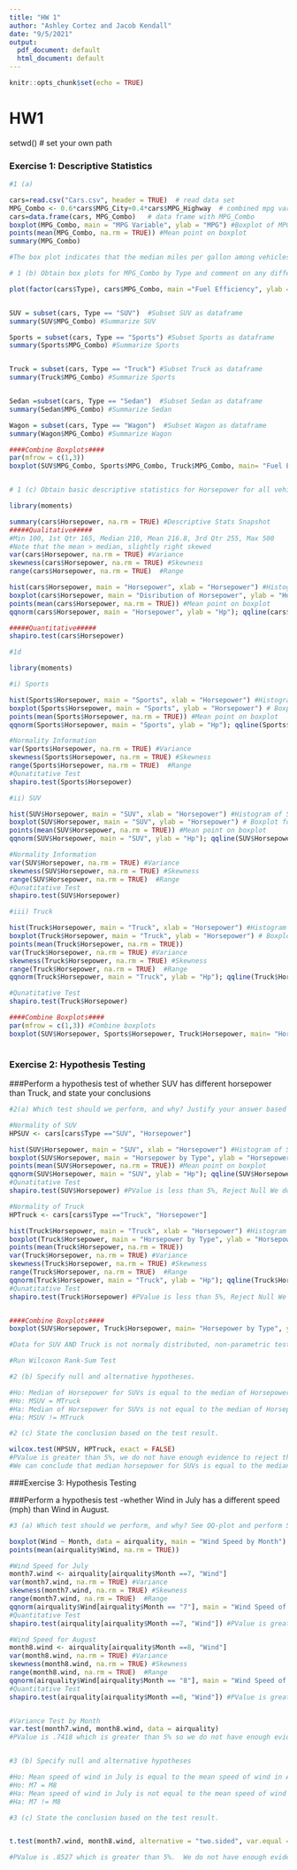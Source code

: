 ```yaml
---
title: "HW 1"
author: "Ashley Cortez and Jacob Kendall"
date: "9/5/2021"
output:
  pdf_document: default
  html_document: default
---
```


```r
knitr::opts_chunk$set(echo = TRUE)
```

# HW1
setwd() # set your own path


### Exercise 1: Descriptive Statistics 

```r
#1 (a)

cars=read.csv("Cars.csv", header = TRUE)  # read data set 
MPG_Combo <- 0.6*cars$MPG_City+0.4*cars$MPG_Highway  # combined mpg variable 
cars=data.frame(cars, MPG_Combo)   # data frame with MPG_Combo 
boxplot(MPG_Combo, main = "MPG Variable", ylab = "MPG") #Boxplot of MPG_Combo
points(mean(MPG_Combo, na.rm = TRUE)) #Mean point on boxplot
summary(MPG_Combo)

#The box plot indicates that the median miles per gallon among vehicles is 22 mpg. The mean of 22.54 is slightly higher than the median of 22.00. Therefore, the data is skewed to the right, which may indicate several outliers with miles per gallon significantly above and below the median, and the data is not normally distributed.  
```


```r
# 1 (b) Obtain box plots for MPG_Combo by Type and comment on any differences you notice between the different vehicle types combined fuel efficiency. 

plot(factor(cars$Type), cars$MPG_Combo, main ="Fuel Efficiency", ylab = "MPG", xlab = "Vehicle Type") #Box plots for MPG_Combo by Type


SUV = subset(cars, Type == "SUV")  #Subset SUV as dataframe
summary(SUV$MPG_Combo) #Summarize SUV 

Sports = subset(cars, Type == "Sports") #Subset Sports as dataframe
summary(Sports$MPG_Combo) #Summarize Sports


Truck = subset(cars, Type == "Truck") #Subset Truck as dataframe
summary(Truck$MPG_Combo) #Summarize Sports


Sedan =subset(cars, Type == "Sedan")  #Subset Sedan as dataframe
summary(Sedan$MPG_Combo) #Summarize Sedan

Wagon = subset(cars, Type == "Wagon")  #Subset Wagon as dataframe
summary(Wagon$MPG_Combo) #Summarize Wagon

####Combine Boxplots####
par(mfrow = c(1,3))
boxplot(SUV$MPG_Combo, Sports$MPG_Combo, Truck$MPG_Combo, main= "Fuel Efficiancy", ylab = "MPG", xlab = "Vehvicle Type", horizontal = TRUE)



```



```r
# 1 (c) Obtain basic descriptive statistics for Horsepower for all vehicles. Comment on any general features and statistics of the data. Use visual and quantitative methods to comment on whether an assumption of Normality would be reasonable for Horsepower variable. 

library(moments)

summary(cars$Horsepower, na.rm = TRUE) #Descriptive Stats Snapshot
#####Qualitative#####
#Min 100, 1st Qtr 165, Median 210, Mean 216.8, 3rd Qtr 255, Max 500
#Note that the mean > median, slightly right skewed
var(cars$Horsepower, na.rm = TRUE) #Variance
skewness(cars$Horsepower, na.rm = TRUE) #Skewness
range(cars$Horsepower, na.rm = TRUE)  #Range

hist(cars$Horsepower, main = "Horsepower", xlab = "Horsepower") #Histogram of Horsepower
boxplot(cars$Horsepower, main = "Disribution of Horsepower", ylab = "Horsepower") #Boxplot of Horsepowr
points(mean(cars$Horsepower, na.rm = TRUE)) #Mean point on boxplot
qqnorm(cars$Horsepower, main = "Horsepower", ylab = "Hp"); qqline(cars$Horsepower, col = 2) #Normality Plot

#####Quantitative#####
shapiro.test(cars$Horsepower)

```


```r
#1d

library(moments)

#i) Sports

hist(Sports$Horsepower, main = "Sports", xlab = "Horsepower") #Histogram of Sports
boxplot(Sports$Horsepower, main = "Sports", ylab = "Horsepower") # Boxplot for Sports
points(mean(Sports$Horsepower, na.rm = TRUE)) #Mean point on boxplot
qqnorm(Sports$Horsepower, main = "Sports", ylab = "Hp"); qqline(Sports$Horsepower, col = 2) #Normality Plot

#Normality Information
var(Sports$Horsepower, na.rm = TRUE) #Variance
skewness(Sports$Horsepower, na.rm = TRUE) #Skewness
range(Sports$Horsepower, na.rm = TRUE)  #Range
#Qunatitative Test
shapiro.test(Sports$Horsepower)

#ii) SUV

hist(SUV$Horsepower, main = "SUV", xlab = "Horsepower") #Histogram of SUV
boxplot(SUV$Horsepower, main = "SUV", ylab = "Horsepower") # Boxplot for SUV
points(mean(SUV$Horsepower, na.rm = TRUE)) #Mean point on boxplot
qqnorm(SUV$Horsepower, main = "SUV", ylab = "Hp"); qqline(SUV$Horsepower, col = 2) #Normality Plot

#Normality Information
var(SUV$Horsepower, na.rm = TRUE) #Variance
skewness(SUV$Horsepower, na.rm = TRUE) #Skewness
range(SUV$Horsepower, na.rm = TRUE)  #Range
#Qunatitative Test
shapiro.test(SUV$Horsepower)

#iii) Truck

hist(Truck$Horsepower, main = "Truck", xlab = "Horsepower") #Histogram of Truck
boxplot(Truck$Horsepower, main = "Truck", ylab = "Horsepower") # Boxplot for Truck
points(mean(Truck$Horsepower, na.rm = TRUE)) 
var(Truck$Horsepower, na.rm = TRUE) #Variance
skewness(Truck$Horsepower, na.rm = TRUE) #Skewness
range(Truck$Horsepower, na.rm = TRUE)  #Range
qqnorm(Truck$Horsepower, main = "Truck", ylab = "Hp"); qqline(Truck$Horsepower, col = 2) #Normality Plot

#Qunatitative Test
shapiro.test(Truck$Horsepower)

####Combine Boxplots####
par(mfrow = c(1,3)) #Combine boxplots
boxplot(SUV$Horsepower, Sports$Horsepower, Truck$Horsepower, main= "Horsepower", ylab = "HP", xlab = "Vehicle Type", horizontal = FALSE)#Boxplots for HP and Vehicle Type



```


### Exercise 2: Hypothesis Testing 
###Perform a hypothesis test of whether SUV has different horsepower than Truck, and state your conclusions 

```r
#2(a) Which test should we perform, and why? Justify your answer based on findings on Exercise 1 (d). 

#Normality of SUV
HPSUV <- cars[cars$Type =="SUV", "Horsepower"]

hist(SUV$Horsepower, main = "SUV", xlab = "Horsepower") #Histogram of SUV
boxplot(SUV$Horsepower, main = "Horsepower by Type", ylab = "Horsepower", xlab = "SUV") # Boxplot for SUV
points(mean(SUV$Horsepower, na.rm = TRUE)) #Mean point on boxplot
qqnorm(SUV$Horsepower, main = "SUV", ylab = "Hp"); qqline(SUV$Horsepower, col = 2) #Normality Plot
#Qunatitative Test
shapiro.test(SUV$Horsepower) #PValue is less than 5%, Reject Null We do not have evidence that Data is not normally distributed

#Normality of Truck
HPTruck <- cars[cars$Type =="Truck", "Horsepower"]

hist(Truck$Horsepower, main = "Truck", xlab = "Horsepower") #Histogram of Truck
boxplot(Truck$Horsepower, main = "Horsepower by Type", ylab = "Horsepower", xlab = "Truck") # Boxplot for Truck
points(mean(Truck$Horsepower, na.rm = TRUE)) 
var(Truck$Horsepower, na.rm = TRUE) #Variance
skewness(Truck$Horsepower, na.rm = TRUE) #Skewness
range(Truck$Horsepower, na.rm = TRUE)  #Range
qqnorm(Truck$Horsepower, main = "Truck", ylab = "Hp"); qqline(Truck$Horsepower, col = 2) #Normality Plot
#Qunatitative Test
shapiro.test(Truck$Horsepower) #PValue is less than 5%, Reject Null We do not have evidence that Data is not normally distributed


####Combine Boxplots####
boxplot(SUV$Horsepower, Truck$Horsepower, main= "Horsepower by Type", ylab = "HP", xlab = "Vehicle Type", horizontal = FALSE) #Boxplots for HP and Vehicle Type

#Data for SUV AND Truck is not normaly distributed, non-parametric test

#Run Wilcoxon Rank-Sum Test

```

```r
#2 (b) Specify null and alternative hypotheses. 

#Ho: Median of Horsepower for SUVs is equal to the median of Horsepower for Trucks
#Ho: MSUV = MTruck
#Ha: Median of Horsepower for SUVs is not equal to the median of Horsepower for Trucks
#Ha: MSUV != MTruck 


```


```r
#2 (c) State the conclusion based on the test result. 

wilcox.test(HPSUV, HPTruck, exact = FALSE)
#PValue is greater than 5%, we do not have enough evidence to reject the null.
#We can conclude that median horsepower for SUVs is equal to the median horsepower for Trucks

```


###Exercise 3: Hypothesis Testing

###Perform a hypothesis test -whether Wind in July has a different speed (mph) than Wind in August. 

```r
#3 (a) Which test should we perform, and why? See QQ-plot and perform Shapiro-Wilk test for normality check. 

boxplot(Wind ~ Month, data = airquality, main = "Wind Speed by Month") #Boxplot of Wind
points(mean(airquality$Wind, na.rm = TRUE))

#Wind Speed for July
month7.wind <- airquality[airquality$Month ==7, "Wind"]
var(month7.wind, na.rm = TRUE) #Variance
skewness(month7.wind, na.rm = TRUE) #Skewness
range(month7.wind, na.rm = TRUE)  #Range
qqnorm(airquality$Wind[airquality$Month == "7"], main = "Wind Speed of July"); qqline(airquality$Wind[airquality$Month =="7"], col = 2) #Normality Plot
#Quantitative Test
shapiro.test(airquality[airquality$Month ==7, "Wind"]) #PValue is greater than 5%, We do not have evidence to reject the Null so our data is normally distributed

#Wind Speed for August
month8.wind <- airquality[airquality$Month ==8, "Wind"]
var(month8.wind, na.rm = TRUE) #Variance
skewness(month8.wind, na.rm = TRUE) #Skewness
range(month8.wind, na.rm = TRUE)  #Range
qqnorm(airquality$Wind[airquality$Month == "8"], main = "Wind Speed of August"); qqline(airquality$Wind[airquality$Month =="7"], col = 2) #Normality Plot
#Quantitative Test
shapiro.test(airquality[airquality$Month ==8, "Wind"]) #PValue is greater than 5%, We do not have evidence to reject the Null so our data is  normally distributed


#Variance Test by Month
var.test(month7.wind, month8.wind, data = airquality)
#PValue is .7418 which is greater than 5% so we do not have enough evidence to reject the Null.  The two populations have equal variance.



```


```r
#3 (b) Specify null and alternative hypotheses 

#Ho: Mean speed of wind in July is equal to the mean speed of wind in August
#Ho: M7 = M8
#Ha: Mean speed of wind in July is not equal to the mean speed of wind in August
#Ha: M7 != M8 

```


```r
#3 (c) State the conclusion based on the test result. 


t.test(month7.wind, month8.wind, alternative = "two.sided", var.equal = TRUE) 

#PValue is .8527 which is greater than 5%.  We do not have enough evidence to reject the NUll and may conclude that there is NOT a significant difference in wind speed between July and August


```

